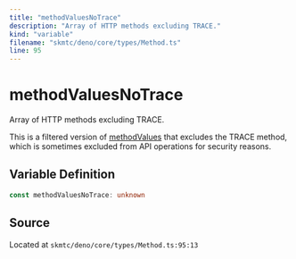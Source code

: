 ```yaml
---
title: "methodValuesNoTrace"
description: "Array of HTTP methods excluding TRACE."
kind: "variable"
filename: "skmtc/deno/core/types/Method.ts"
line: 95
---
```


# methodValuesNoTrace

Array of HTTP methods excluding TRACE.

This is a filtered version of [methodValues](./method-values.mdx) that excludes the TRACE method,
which is sometimes excluded from API operations for security reasons.

## Variable Definition

```typescript
const methodValuesNoTrace: unknown
```

## Source

Located at `skmtc/deno/core/types/Method.ts:95:13`
